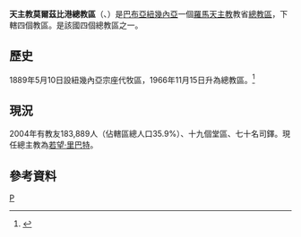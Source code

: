 {{noteTA
|G1 = TO
}}
{{Infobox Roman Catholic diocese
|Roman Catholic Diocese of = 天主教馬當總教區
|Latin name of diocese = Archidioecesis Portus Moresbiensis
|image = 
|caption =
|location = [[巴布亞紐幾內亞|巴布亞紐幾內亞]]
|territory =
|population = 183,889
|rite = 拉丁禮
|patron =
|province =
|established = 1889年
|cathedral = [[聖母主教座堂_(莫爾茲比港)|聖母主教座堂]]
|co-cathedral =
|leadership = 總主教
|website =
|教宗 =
|metropolitan = 若望·里巴特
|ordinary = 
|coadjutor bishop =
|auxiliary =
}}

'''天主教莫爾茲比港總教區'''（{{lang-la|Archidioecesis Portus Moresbiensis}}、{{lang-en|Archdiocese of Port Moresby}}）是[[巴布亞紐幾內亞|巴布亞紐幾內亞]]一個[[羅馬天主教|羅馬天主教]]教省[[總教區|總教區]]，下轄四個教區。是該國四個總教區之一。

==歷史==
1889年5月10日設紐幾內亞宗座代牧區，1966年11月15日升為總教區。<ref>{{Cite web |url=http://www.vatican.va/holy_father/paul_vi/apost_constitutions/documents/hf_p-vi_apc_19661115_novae-guineae_lt.html |title=升社總教區的宗座憲令 |access-date=2013-06-11 |archive-date=2014-02-03 |archive-url=https://web.archive.org/web/20140203135534/http://www.vatican.va/holy_father/paul_vi/apost_constitutions/documents/hf_p-vi_apc_19661115_novae-guineae_lt.html |dead-url=no }}</ref>

==現況==
2004年有教友183,889人（佔轄區總人口35.9%）、十九個堂區、七十名司鐸。現任總主教為[[若望·里巴特|若望·里巴特]]。

==參考資料==
{{reflist}}
{{巴布亞紐幾內亞天主教教區}}
[[Category:巴布亞紐幾內亞天主教教區|P]]